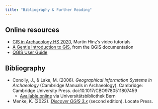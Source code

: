 ```yaml
---
title: "Bibliography & Further Reading"
---
```


## Online resources

* [GIS in Archaeology HS 2020](https://tube.switch.ch/channels/62b80b1c), Martin Hinz's video tutorials
* [A Gentle Introduction to GIS](https://docs.qgis.org/3.22/en/docs/gentle_gis_introduction/index.html), from the QGIS documentation
* [QGIS User Guide](https://docs.qgis.org/3.22/en/docs/user_manual/index.html)

## Bibliography

* Conolly, J., & Lake, M. (2006). *Geographical Information Systems in Archaeology* (Cambridge Manuals in Archaeology). Cambridge: Cambridge University Press. doi:10.1017/CBO9780511807459
  * [Available online](https://www.cambridge.org/core/books/geographical-information-systems-in-archaeology/6CCD088D5DF8A32567A0A2B60CACD3A5) via Universitätsbibliothek Bern
* Menke, K. (2022). *[Discover QGIS 3.x](https://locatepress.com/book/dq32)* (second edition). Locate Press.

